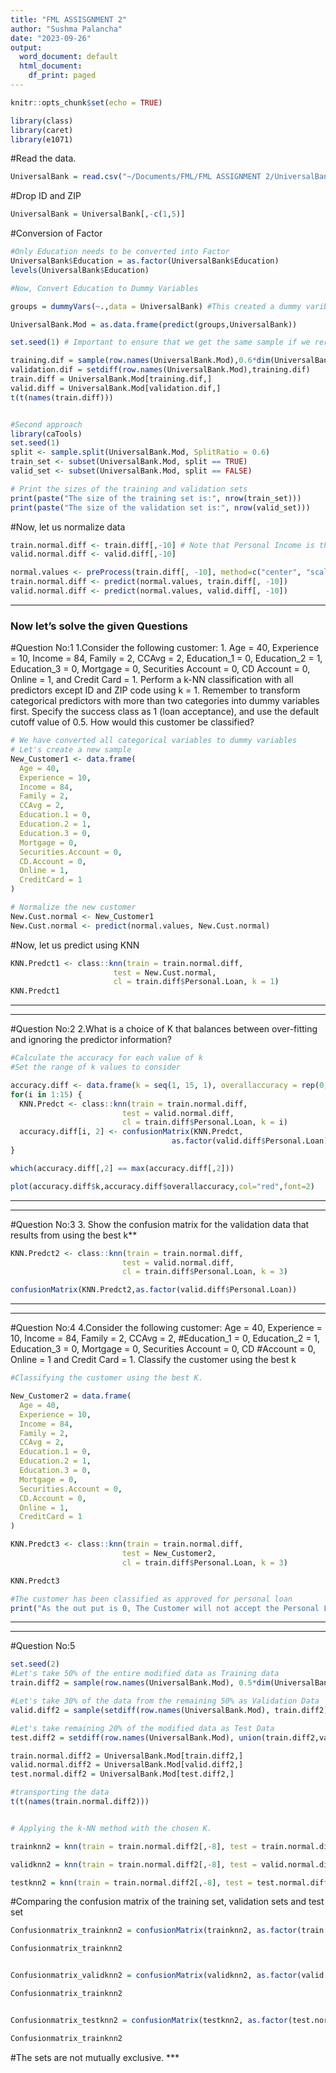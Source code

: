 ```yaml
---
title: "FML ASSISGNMENT 2"
author: "Sushma Palancha"
date: "2023-09-26"
output:
  word_document: default
  html_document:
    df_print: paged
---
```


```r
knitr::opts_chunk$set(echo = TRUE)
```



```r
library(class)
library(caret)
library(e1071)
```


#Read the data.
```R
UniversalBank = read.csv("~/Documents/FML/FML ASSIGNMENT 2/UniversalBank.csv")
```


#Drop ID and ZIP 
```R
UniversalBank = UniversalBank[,-c(1,5)]

```


#Conversion of Factor 
```R
#Only Education needs to be converted into Factor 
UniversalBank$Education = as.factor(UniversalBank$Education)
levels(UniversalBank$Education)

#Now, Convert Education to Dummy Variables

groups = dummyVars(~.,data = UniversalBank) #This created a dummy varible 

UniversalBank.Mod = as.data.frame(predict(groups,UniversalBank))

```


```R
set.seed(1) # Important to ensure that we get the same sample if we rerun the code

training.dif = sample(row.names(UniversalBank.Mod),0.6*dim(UniversalBank.Mod)[1])
validation.dif = setdiff(row.names(UniversalBank.Mod),training.dif)
train.diff = UniversalBank.Mod[training.dif,]
valid.diff = UniversalBank.Mod[validation.dif,]
t(t(names(train.diff)))


#Second approach
library(caTools)
set.seed(1)
split <- sample.split(UniversalBank.Mod, SplitRatio = 0.6)
train_set <- subset(UniversalBank.Mod, split == TRUE)
valid_set <- subset(UniversalBank.Mod, split == FALSE)

# Print the sizes of the training and validation sets
print(paste("The size of the training set is:", nrow(train_set)))
print(paste("The size of the validation set is:", nrow(valid_set)))
```


#Now, let us normalize data
```R
train.normal.diff <- train.diff[,-10] # Note that Personal Income is the 10th variable
valid.normal.diff <- valid.diff[,-10]

normal.values <- preProcess(train.diff[, -10], method=c("center", "scale"))
train.normal.diff <- predict(normal.values, train.diff[, -10])
valid.normal.diff <- predict(normal.values, valid.diff[, -10])

```





***

### Now let's solve the given Questions

#Question No:1
1.Consider the following customer:
1. Age = 40, Experience = 10, Income = 84, Family = 2, CCAvg = 2, Education_1 = 0, Education_2 = 1, Education_3 = 0, Mortgage = 0, Securities Account = 0, CD Account = 0, Online = 1, and Credit Card = 1. Perform a k-NN classification with all predictors except ID and ZIP code using k = 1. Remember to transform categorical predictors with more than two categories into dummy variables first. Specify the success class as 1 (loan acceptance), and use the default cutoff value of 0.5. How would this customer be classified?

```r
# We have converted all categorical variables to dummy variables
# Let's create a new sample
New_Customer1 <- data.frame(
  Age = 40,
  Experience = 10,
  Income = 84,
  Family = 2,
  CCAvg = 2,
  Education.1 = 0,
  Education.2 = 1,
  Education.3 = 0,
  Mortgage = 0,
  Securities.Account = 0,
  CD.Account = 0,
  Online = 1,
  CreditCard = 1
)

# Normalize the new customer
New.Cust.normal <- New_Customer1
New.Cust.normal <- predict(normal.values, New.Cust.normal)

```

#Now, let us predict using KNN

```r

KNN.Predct1 <- class::knn(train = train.normal.diff, 
                       test = New.Cust.normal, 
                       cl = train.diff$Personal.Loan, k = 1)
KNN.Predct1

```

***


***
#Question No:2
2.What is a choice of K that balances between over-fitting and ignoring the predictor information?

```r
#Calculate the accuracy for each value of k
#Set the range of k values to consider

accuracy.diff <- data.frame(k = seq(1, 15, 1), overallaccuracy = rep(0, 15))
for(i in 1:15) {
  KNN.Predct <- class::knn(train = train.normal.diff, 
                         test = valid.normal.diff, 
                         cl = train.diff$Personal.Loan, k = i)
  accuracy.diff[i, 2] <- confusionMatrix(KNN.Predct,   
                                    as.factor(valid.diff$Personal.Loan),positive = "1")$overall[1]
}

which(accuracy.diff[,2] == max(accuracy.diff[,2])) 

plot(accuracy.diff$k,accuracy.diff$overallaccuracy,col="red",font=2)

```
***


***
#Question No:3
3. Show the confusion matrix for the validation data that results from using the best k**

```r

KNN.Predct2 <- class::knn(train = train.normal.diff, 
                         test = valid.normal.diff, 
                         cl = train.diff$Personal.Loan, k = 3)

confusionMatrix(KNN.Predct2,as.factor(valid.diff$Personal.Loan))

```
***


***
#Question No:4
4.Consider the following customer: Age = 40, Experience = 10, Income = 84, Family = 2, CCAvg = 2, #Education_1 = 0, Education_2 = 1, Education_3 = 0, Mortgage = 0, Securities Account = 0, CD #Account = 0, Online = 1 and Credit Card = 1. Classify the customer using the best k
```r
#Classifying the customer using the best K.

New_Customer2 = data.frame(
  Age = 40, 
  Experience = 10, 
  Income = 84, 
  Family = 2,
  CCAvg = 2, 
  Education.1 = 0, 
  Education.2 = 1, 
  Education.3 = 0, 
  Mortgage = 0, 
  Securities.Account = 0, 
  CD.Account = 0, 
  Online = 1, 
  CreditCard = 1
)

KNN.Predct3 <- class::knn(train = train.normal.diff, 
                         test = New_Customer2, 
                         cl = train.diff$Personal.Loan, k = 3)

KNN.Predct3

#The customer has been classified as approved for personal loan
print("As the out put is 0, The Customer will not accept the Personal Loan offer")

```
***


***
#Question No:5

```r
set.seed(2)
#Let's take 50% of the entire modified data as Training data 
train.diff2 = sample(row.names(UniversalBank.Mod), 0.5*dim(UniversalBank.Mod)[1])

#Let's take 30% of the data from the remaining 50% as Validation Data 
valid.diff2 = sample(setdiff(row.names(UniversalBank.Mod), train.diff2), 0.3*dim(UniversalBank.Mod)[1])

#Let's take remaining 20% of the modified data as Test Data
test.diff2 = setdiff(row.names(UniversalBank.Mod), union(train.diff2,valid.diff2))

train.normal.diff2 = UniversalBank.Mod[train.diff2,]
valid.normal.diff2 = UniversalBank.Mod[valid.diff2,]
test.normal.diff2 = UniversalBank.Mod[test.diff2,]

#transporting the data
t(t(names(train.normal.diff2)))


# Applying the k-NN method with the chosen K.

trainknn2 = knn(train = train.normal.diff2[,-8], test = train.normal.diff2[,-8], cl = train.normal.diff2[,8], k=3)

validknn2 = knn(train = train.normal.diff2[,-8], test = valid.normal.diff2[,-8], cl = train.normal.diff2[,8], k=3)

testknn2 = knn(train = train.normal.diff2[,-8], test = test.normal.diff2[,-8], cl = train.normal.diff2[,8], k=3)
```

#Comparing the confusion matrix of the training set, validation sets and test set

```r

Confusionmatrix_trainknn2 = confusionMatrix(trainknn2, as.factor(train.normal.diff2$Personal.Loan),positive = "1")

Confusionmatrix_trainknn2


Confusionmatrix_validknn2 = confusionMatrix(validknn2, as.factor(valid.normal.diff2$Personal.Loan),positive = "1")

Confusionmatrix_trainknn2


Confusionmatrix_testknn2 = confusionMatrix(testknn2, as.factor(test.normal.diff2$Personal.Loan),positive = "1")

Confusionmatrix_trainknn2
```
#The sets are not mutually exclusive.
***